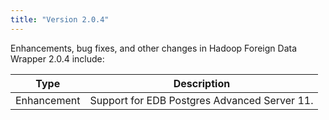 ```yaml
---
title: "Version 2.0.4"
---
```


Enhancements, bug fixes, and other changes in Hadoop Foreign Data Wrapper 2.0.4 include:

| Type        | Description |
| ----------- |------------ |
| Enhancement | Support for EDB Postgres Advanced Server 11. |



